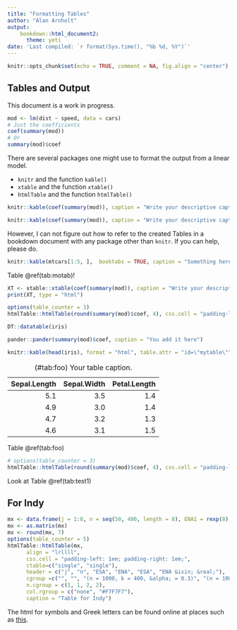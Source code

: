 ```yaml
---
title: "Formatting Tables"
author: "Alan Arnholt"
output: 
    bookdown::html_document2:
      theme: yeti
date: 'Last compiled: `r format(Sys.time(), "%b %d, %Y")`'
---
```


```r
knitr::opts_chunk$set(echo = TRUE, comment = NA, fig.align = "center")
```

## Tables and Output {-}

This document is a work in progress.  

```r
mod <- lm(dist ~ speed, data = cars)
# Just the coefficients
coef(summary(mod))
# Or
summary(mod)$coef
```

There are several packages one might use to format the output from a linear model.

* `knitr` and the function `kable()`
* `xtable` and the function `xtable()`
* `htmlTable` and the function `htmlTable()`

```r
knitr::kable(coef(summary(mod)), caption = "Write your descriptive caption between the quotes", booktabs = TRUE, digits = 4)
```

```r
knitr::kable(coef(summary(mod)), caption = "Write your descriptive caption between the quotes 2", booktabs = TRUE, digits = 4, col.names = c("$\\alpha$", "$\\beta$", "$\\delta$", "$\\eta$"))
```


However, I can not figure out how to refer to the created Tables in a bookdown document with any package other than `knitr`.  If you can help, please do.



```r
knitr::kable(mtcars[1:5, ],  booktabs = TRUE, caption = "Something here")
```

Table \@ref(tab:motab)!

```r
XT <- xtable::xtable(coef(summary(mod)), caption = "Write your descriptive caption between the quotes", auto = TRUE)
print(XT, type = "html")
```

```r
options(table_counter = 3)
htmlTable::htmlTable(round(summary(mod)$coef, 4), css.cell = "padding-left: 1em; padding-right: 1em;", caption ="`dist` regressed on `speed`", align = "rrrr")
```

```r
DT::datatable(iris)
```

```r
pander::pander(summary(mod)$coef, caption = "You add it here")
```

```r
knitr::kable(head(iris), format = "html", table.attr = "id=\"mytable\"")
```

Table: (\#tab:foo) Your table caption.

| Sepal.Length| Sepal.Width| Petal.Length|
|------------:|-----------:|------------:|
|          5.1|         3.5|          1.4|
|          4.9|         3.0|          1.4|
|          4.7|         3.2|          1.3|
|          4.6|         3.1|          1.5|

Table \@ref(tab:foo)

```r
# options(table_counter = 3)
htmlTable::htmlTable(round(summary(mod)$coef, 4), css.cell = "padding-left: 1em; padding-right: 1em;", caption ="`dist` regressed on `speed`", align = "rrrr")
```

Look  at Table \@ref(tab:test1)

## For Indy {-}

```r
mx <- data.frame(j = 1:8, n = seq(50, 400, length = 8), ENA1 = rexp(8), ESA1 = rexp(8), ENA2 = rexp(8), ESA2 = rexp(8))
mx <- as.matrix(mx)
mx <- round(mx, 7)
options(table_counter = 5)
htmlTable::htmlTable(mx,
      align = "lrllll",
      css.cell = "padding-left: 1em; padding-right: 1em;",
      ctable=c("single", "single"),
      header = c("j", "n", "ESA", "ENA", "ESA", "ENA &isin; &real;"),
      cgroup =c("", "", "(n = 1000, k = 400, &alpha; = 0.3)", "(n = 1000, k = 300, &beta; = 0.8)"),
      n.cgroup = c(1, 1, 2, 2),
      col.rgroup = c("none", "#F7F7F7"),
      caption = "Table for Indy")
```

The html for symbols and Greek letters can be found online at places such as [this](http://www.dionysia.org/html/entities/symbols.html).